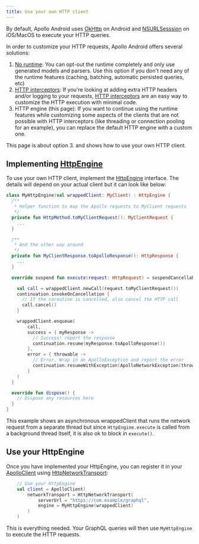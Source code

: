 ```yaml
---
title: Use your own HTTP client
---
```


By default, Apollo Android uses [OkHttp](https://square.github.io/okhttp/) on Android and [NSURLSesssion](https://developer.apple.com/documentation/foundation/nsurlsession) on iOS/MacOS to execute your HTTP queries.

In order to customize your HTTP requests, Apollo Android offers several solutions:

1. [No runtime](no-runtime): You can opt-out the runtime completely and only use generated models and parsers. Use this option if you don't need any of the runtime features (caching, batching, automatic persisted queries, etc)
2. [HTTP interceptors](interceptors-http): If you're looking at adding extra HTTP headers and/or logging to your requests, [HTTP interceptors](interceptors-http) are an easy way to customize the HTTP execution with minimal code.
3. HTTP engine (this page): If you want to continue using the runtime features while customizing some aspects of the clients that are not possible with HTTP interceptors (like threading or connection pooling for an example), you can replace the default HTTP engine with a custom one.

This page is about option 3. and shows how to use your own HTTP client.

## Implementing [HttpEngine](https://apollographql.github.io/apollo-android/kdoc/apollo-runtime/com.apollographql.apollo3.network.http/-http-engine/index.html)

To use your own HTTP client, implement the [HttpEngine](https://apollographql.github.io/apollo-android/kdoc/apollo-runtime/com.apollographql.apollo3.network.http/-http-engine/index.html) interface. The details will depend on your actual client but it can look like below:

```kotlin
class MyHttpEngine(val wrappedClient: MyClient) : HttpEngine {
  /**
   * Helper function to map the Apollo requests to MyClient requests
   */
  private fun HttpMethod.toMyClientRequest(): MyClientRequest {
    ...
  }

  /**
   * And the other way around
   */
  private fun MyClientResponse.toApolloResponse(): HttpResponse {
    ...
  }

  override suspend fun execute(request: HttpRequest) = suspendCancellableCoroutine { continuation ->

    val call = wrappedClient.newCall(request.toMyClientRequest())
    continuation.invokeOnCancellation {
      // If the coroutine is cancelled, also cancel the HTTP call
      call.cancel()
    }

    wrappedClient.enqueue(
        call,
        success = { myResponse ->
          // Success! report the response
          continuation.resume(myResponse.toApolloResponse())
        },
        error = { throwable ->
          // Error. Wrap in an ApolloException and report the error
          continuation.resumeWithException(ApolloNetworkException(throwable))
        }
    )
  }

  override fun dispose() {
    // Dispose any resources here
  }
}
```

This example shows an asynchronous wrappedClient that runs the network request from a separate thread but since `HttpEngine.execute` is called from a background thread itself, it is also ok to block in `execute()`.

## Use your HttpEngine

Once you have implemented your HttpEngine, you can register it in your [ApolloClient](https://apollographql.github.io/apollo-android/kdoc/apollo-runtime/com.apollographql.apollo3/-apollo-client/index.html) using [HttpNetworkTransport](https://apollographql.github.io/apollo-android/kdoc/apollo-runtime/com.apollographql.apollo3.network.http/-http-network-transport/index.html):

```kotlin
    // Use your HttpEngine
    val client = ApolloClient(
        networkTransport = HttpNetworkTransport(
            serverUrl = "https://com.example/graphql",
            engine = MyHttpEngine(wrappedClient)
        )
    )
```

This is everything needed. Your GraphQL queries will then use `MyHttpEngine` to execute the HTTP requests.



